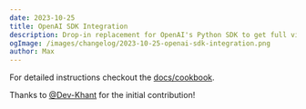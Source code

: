 ```yaml
---
date: 2023-10-25
title: OpenAI SDK Integration
description: Drop-in replacement for OpenAI's Python SDK to get full visibility by changing only one line of code.
ogImage: /images/changelog/2023-10-25-openai-sdk-integration.png
author: Max
---
```



<ChangelogHeader />

For detailed instructions checkout the [docs/cookbook](/docs/openai).

Thanks to [@Dev-Khant](https://github.com/dev-khant) for the initial contribution!
